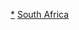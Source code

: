 {{Catnav|頁面分類|地理|地理模板|大洲模板|各大洲國家模板|非洲国家模板}}
{{Catnav|頁面分類|地理|地理模板|大洲模板|非洲模板|非洲国家模板}}
{{Catnav|頁面分類|地理|区域地理|大洲|非洲|非洲模板|非洲国家模板}}
{{Catnav|頁面分類|地理|国家|非洲国家|南非}}

[[Category:南非|*]]
[[Category:非洲國家模板|South Africa]]